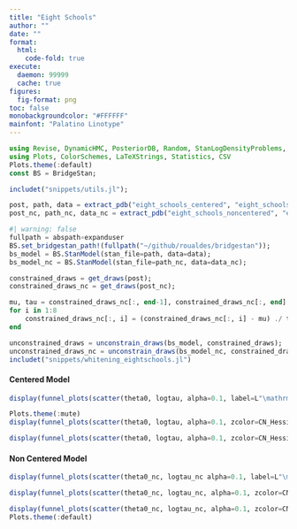 ```yaml
---
title: "Eight Schools"
author: ""
date: ""
format:
  html:
    code-fold: true
execute: 
  daemon: 99999
  cache: true
figures:
  fig-format: png
toc: false
monobackgroundcolor: "#FFFFFF"
mainfont: "Palatino Linotype"
---
```


```julia
using Revise, DynamicHMC, PosteriorDB, Random, StanLogDensityProblems, JSON, BridgeStan, DataFrames, LinearAlgebra, StatsBase, Distributions
using Plots, ColorSchemes, LaTeXStrings, Statistics, CSV
Plots.theme(:default)
const BS = BridgeStan;
```

```julia
includet("snippets/utils.jl");
```

```julia
post, path, data = extract_pdb("eight_schools_centered", "eight_schools-eight_schools_centered");
post_nc, path_nc, data_nc = extract_pdb("eight_schools_noncentered", "eight_schools-eight_schools_noncentered");
```

```julia
#| warning: false
fullpath = abspath∘expanduser
BS.set_bridgestan_path!(fullpath("~/github/roualdes/bridgestan"));
bs_model = BS.StanModel(stan_file=path, data=data);
bs_model_nc = BS.StanModel(stan_file=path_nc, data=data_nc);
```

```julia
constrained_draws = get_draws(post);
constrained_draws_nc = get_draws(post_nc);

mu, tau = constrained_draws_nc[:, end-1], constrained_draws_nc[:, end]
for i in 1:8
    constrained_draws_nc[:, i] = (constrained_draws_nc[:, i] - mu) ./ tau
end
```

```julia
unconstrained_draws = unconstrain_draws(bs_model, constrained_draws);
unconstrained_draws_nc = unconstrain_draws(bs_model_nc, constrained_draws_nc);
includet("snippets/whitening_eightschools.jl")
```

#### Centered Model
```julia
display(funnel_plots(scatter(theta0, logtau, alpha=0.1, label=L"\mathrm{Centered: \kappa(H)}")));
```
```julia
Plots.theme(:mute)
display(funnel_plots(scatter(theta0, logtau, alpha=0.1, zcolor=CN_Hessian, label=L"\mathrm{Centered: \kappa(H)}")));
```

```julia
display(funnel_plots(scatter(theta0, logtau, alpha=0.1, zcolor=CN_Hessian_cholesky, label=L"\mathrm{Centered: \kappa(H_T)}")));
```
#### Non Centered Model

```julia
display(funnel_plots(scatter(theta0_nc, logtau_nc alpha=0.1, label=L"\mathrm{Non-Centered: \kappa(H)}")));
```

```julia
display(funnel_plots(scatter(theta0_nc, logtau_nc, alpha=0.1, zcolor=CN_Hessian_nc, label=L"\mathrm{Non-Centered: \kappa(H)}")));
```
```julia
display(funnel_plots(scatter(theta0_nc, logtau_nc, alpha=0.1, zcolor=CN_Hessian_cholesky_nc, label=L"\mathrm{Non-Centered: \kappa(H_T)}")));
Plots.theme(:default)
```